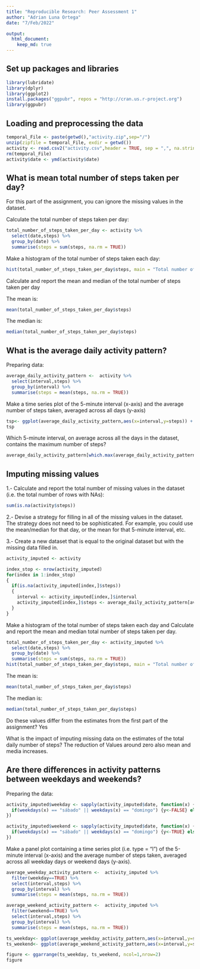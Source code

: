---
title: "Reproducible Research: Peer Assessment 1"
author: "Adrian Luna Ortega"
date: "7/Feb/2022"

output: 
  html_document:
    keep_md: true
---
## Set up packages and libraries

```{r}
library(lubridate)
library(dplyr)
library(ggplot2)
install.packages("ggpubr", repos = "http://cran.us.r-project.org")
library(ggpubr)
```

## Loading and preprocessing the data
```{r}
temporal_File <- paste(getwd(),"activity.zip",sep="/")
unzip(zipfile = temporal_File, exdir = getwd())
activity <- read.csv2("activity.csv",header = TRUE, sep = ",", na.strings = "NA", stringsAsFactors = FALSE)
rm(temporal_File)
activity$date <- ymd(activity$date)
```

## What is mean total number of steps taken per day?

For this part of the assignment, you can ignore the missing values in the dataset.

Calculate the total number of steps taken per day:
```{r}
total_number_of_steps_taken_per_day <- activity %>% 
  select(date,steps) %>% 
  group_by(date) %>% 
  summarise(steps = sum(steps, na.rm = TRUE))
```
Make a histogram of the total number of steps taken each day:
```{r echo=TRUE}
hist(total_number_of_steps_taken_per_day$steps, main = "Total number of steps taken per day", xlab = "Steps taken per day", breaks = seq(0,25000, by =1000))
```

Calculate and report the mean and median of the total number of steps taken per day

The mean is:
```{r}
mean(total_number_of_steps_taken_per_day$steps)
```
The median is:
```{r}
median(total_number_of_steps_taken_per_day$steps)
```
## What is the average daily activity pattern?

Preparing data:
```{r}
average_daily_activity_pattern <-  activity %>% 
  select(interval,steps) %>% 
  group_by(interval) %>% 
  summarise(steps = mean(steps, na.rm = TRUE))
```

Make a time series plot of the 5-minute interval (x-axis) and the average number of steps taken,
averaged across all days (y-axis)

```{r}
tsp<- ggplot(average_daily_activity_pattern,aes(x=interval,y=steps)) + geom_line()
tsp
```

Which 5-minute interval, on average across all the days in the dataset, contains the maximum number of steps?

```{r}
average_daily_activity_pattern[which.max(average_daily_activity_pattern$steps),]$interval
```

## Imputing missing values

1.- Calculate and report the total number of missing values in the dataset (i.e. the total number of rows with NAs):
```{r}
sum(is.na(activity$steps))
```

2.- Devise a strategy for filling in all of the missing values in the dataset. The strategy does not need to be sophisticated. For example, you could use the mean/median for that day, or the mean for that 5-minute interval, etc.

3.- Create a new dataset that is equal to the original dataset but with the missing data filled in.

```{r}
activity_imputed <- activity

index_stop <- nrow(activity_imputed)
for(index in 1:index_stop)
{
  if(is.na(activity_imputed[index,]$steps))
  {
    interval <- activity_imputed[index,]$interval
    activity_imputed[index,]$steps <- average_daily_activity_pattern[average_daily_activity_pattern$interval==interval,]$steps
  }
}
```

Make a histogram of the total number of steps taken each day and Calculate and report the mean and median total number of steps taken per day. 

```{r}
total_number_of_steps_taken_per_day <- activity_imputed %>% 
  select(date,steps) %>% 
  group_by(date) %>% 
  summarise(steps = sum(steps, na.rm = TRUE))
hist(total_number_of_steps_taken_per_day$steps, main = "Total number of steps taken per day", xlab = "Steps taken per day", breaks = seq(0,25000, by =1000))
```

The mean is:
```{r}
mean(total_number_of_steps_taken_per_day$steps)
```

The median is:
```{r}
median(total_number_of_steps_taken_per_day$steps)
```

Do these values differ from the estimates from the first part of the assignment? Yes

What is the impact of imputing missing data on the estimates of the total daily number of steps? The reduction of Values around zero also mean and media increases.


## Are there differences in activity patterns between weekdays and weekends?

Preparing the data:

```{r}
activity_imputed$weekday <- sapply(activity_imputed$date, function(x) {
  if(weekdays(x) == "sábado" || weekdays(x) == "domingo") {y<-FALSE} else {y<-TRUE}
})

activity_imputed$weekend <- sapply(activity_imputed$date, function(x) {
  if(weekdays(x) == "sábado" || weekdays(x) == "domingo") {y<-TRUE} else {y<-FALSE}
})
```

Make a panel plot containing a time series plot (i.e. type = "l") of the 5-minute interval (x-axis) and the average number of steps taken, averaged across all weekday days or weekend days (y-axis).

```{r}
average_weekday_activity_pattern <-  activity_imputed %>% 
  filter(weekday==TRUE) %>%
  select(interval,steps) %>% 
  group_by(interval) %>% 
  summarise(steps = mean(steps, na.rm = TRUE))

average_weekend_activity_pattern <-  activity_imputed %>% 
  filter(weekend==TRUE) %>%
  select(interval,steps) %>% 
  group_by(interval) %>% 
  summarise(steps = mean(steps, na.rm = TRUE))

ts_weekday<- ggplot(average_weekday_activity_pattern,aes(x=interval,y=steps)) + geom_line() + labs(title="Average daily steps by weekdays",x="Interval",y="Avg # Steps")
ts_weekend<- ggplot(average_weekend_activity_pattern,aes(x=interval,y=steps)) + geom_line()+ labs(title="Average daily steps by weekend",x="Interval",y="Avg # Steps")

figure <- ggarrange(ts_weekday, ts_weekend, ncol=1,nrow=2)
figure
```